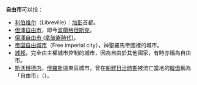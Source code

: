 '''自由市'''可以指：
*[[利伯维尔|利伯维尔]]（Libreville）：[[加彭|加彭]]首都。
*[[但澤自由市|但澤自由市]]，即今[[波蘭|波蘭]][[格但斯克|格但斯克]]。
*[[但澤自由市_(拿破崙時代)|但澤自由市 (拿破崙時代)]]。
*[[帝国自由城市|帝国自由城市]]（Free imperial city），神聖羅馬帝國裡的城市。
*[[城邦|城邦]]，完全由主權城市控制的城市，因為自由於其他國家，有時亦稱為自由市。
*[[斯沃博德内|斯沃博德内]]，[[俄羅斯|俄羅斯]]遠東區城市，曾在[[朝鮮日治時期|朝鮮日治時期]]被流亡當地的[[韓僑|韓僑]]稱為「自由市」（{{lang|ko|자유시}}）。
{{see also|自由市慘變}}

{{消歧義|Cat=三字消歧義|Z}}